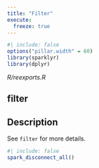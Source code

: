 ```yaml
---
title: "Filter"
execute:
  freeze: true
---
```


```r
#| include: false
options("pillar.width" = 60)
library(sparklyr) 
library(dplyr)
```

*R/reexports.R*

## filter

## Description
See `filter` for more details. 











```r
#| include: false
spark_disconnect_all()
```

